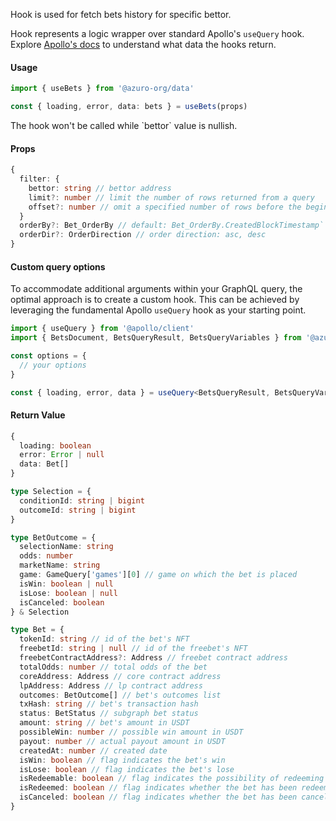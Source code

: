 
Hook is used for fetch bets history for specific bettor.

Hook represents a logic wrapper over standard Apollo's `useQuery` hook. Explore [Apollo's docs](https://www.apollographql.com/docs/react/api/react/hooks#usequery) to understand what data the hooks return.

#### Usage

```ts
import { useBets } from '@azuro-org/data'

const { loading, error, data: bets } = useBets(props)
```

<Callout type="warning">
  The hook won't be called while `bettor` value is nullish.
</Callout>

#### Props

```ts
{
  filter: {
    bettor: string // bettor address
    limit?: number // limit the number of rows returned from a query
    offset?: number // omit a specified number of rows before the beginning of the result set
  }
  orderBy?: Bet_OrderBy // default: Bet_OrderBy.CreatedBlockTimestamp` - orders rows by passed rule
  orderDir?: OrderDirection // order direction: asc, desc
}
```

#### Custom query options

To accommodate additional arguments within your GraphQL query, the optimal approach is to create a custom hook. This can be achieved by leveraging the fundamental Apollo `useQuery` hook as your starting point.

```ts
import { useQuery } from '@apollo/client'
import { BetsDocument, BetsQueryResult, BetsQueryVariables } from '@azuro-org/sdk'

const options = {
  // your options
}

const { loading, error, data } = useQuery<BetsQueryResult, BetsQueryVariables>(BetsDocument, options)
```

#### Return Value

```ts
{
  loading: boolean
  error: Error | null
  data: Bet[]
}
```

```ts
type Selection = {
  conditionId: string | bigint
  outcomeId: string | bigint
}

type BetOutcome = {
  selectionName: string
  odds: number
  marketName: string
  game: GameQuery['games'][0] // game on which the bet is placed
  isWin: boolean | null
  isLose: boolean | null
  isCanceled: boolean
} & Selection

type Bet = {
  tokenId: string // id of the bet's NFT
  freebetId: string | null // id of the freebet's NFT
  freebetContractAddress?: Address // freebet contract address
  totalOdds: number // total odds of the bet
  coreAddress: Address // core contract address
  lpAddress: Address // lp contract address
  outcomes: BetOutcome[] // bet's outcomes list
  txHash: string // bet's transaction hash
  status: BetStatus // subgraph bet status
  amount: string // bet's amount in USDT
  possibleWin: number // possible win amount in USDT
  payout: number // actual payout amount in USDT
  createdAt: number // created date
  isWin: boolean // flag indicates the bet's win
  isLose: boolean // flag indicates the bet's lose
  isRedeemable: boolean // flag indicates the possibility of redeeming the bet
  isRedeemed: boolean // flag indicates whether the bet has been redeemed
  isCanceled: boolean // flag indicates whether the bet has been canceled
}
```
